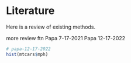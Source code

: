 # Literature

Here is a review of existing methods.


more review ftn
Papa 7-17-2021
Papa 12-17-2022
```r
# papa-12-17-2022
hist(mtcars$mph)
```
